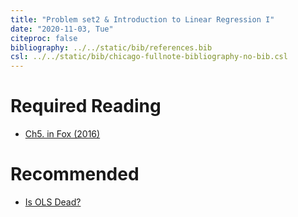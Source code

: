 ---
title: "Problem set2 & Introduction to Linear Regression I"
date: "2020-11-03, Tue"
citeproc: false
bibliography: ../../static/bib/references.bib
csl: ../../static/bib/chicago-fullnote-bibliography-no-bib.csl
---

# Required Reading

- <i class="fas fa-book"></i> [Ch5. in Fox (2016)](https://www.dropbox.com/s/x4h76g5j3657m3w/John%20Fox%20-%20Applied%20Regression%20Analysis%20and%20Generalized%20Linear%20Models.pdf?dl=0)


# Recommended

- <i class="fas fa-file-pdf"></i> [Is OLS Dead?](https://www.dropbox.com/s/kczzjbf6tc1ksqt/w4_Is%20OLS%20dead.pdf?dl=0)
